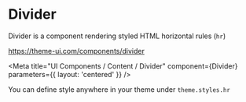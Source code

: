 
# Divider

Divider is a component rendering styled HTML horizontal rules (`hr`)

https://theme-ui.com/components/divider

<Meta title="UI Components / Content / Divider" component={Divider} parameters={{ layout: 'centered' }} />

<Props of={Divider} />

You can define style anywhere in your theme under `theme.styles.hr`

<Preview>
  <Story name="Default">
    <Divider sx={{ minWidth: 280 }} />
  </Story>
</Preview>
